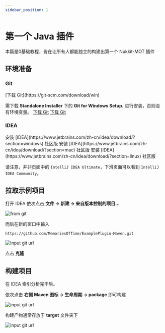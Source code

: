 ```yaml
---
sidebar_position: 1
---
```



# 第一个 Java 插件

本篇是0基础教程，皆在让所有人都能独立的构建出第一个 Nukkit-MOT 插件

## 环境准备

### Git

<Tabs groupId="operating-systems">
  <TabItem value="win" label="Windows">
  [下载 Git](https://git-scm.com/download/win)

  需下载 **Standalone Installer** 下的 **Git for Windows Setup.** 进行安装，否则没有环境变量。
  </TabItem>
  <TabItem value="mac" label="macOS">[下载 Git](https://git-scm.com/download/mac)</TabItem>
  <TabItem value="linux" label="Linux">[下载 Git](https://git-scm.com/download/linux)</TabItem>
</Tabs>

### IDEA

<Tabs groupId="operating-systems">
  <TabItem value="win" label="Windows">安装 [IDEA](https://www.jetbrains.com/zh-cn/idea/download/?section=windows) 社区版</TabItem>
  <TabItem value="mac" label="macOS">安装 [IDEA](https://www.jetbrains.com/zh-cn/idea/download/?section=mac) 社区版</TabItem>
  <TabItem value="linux" label="Linux">安装 [IDEA](https://www.jetbrains.com/zh-cn/idea/download/?section=linux) 社区版</TabItem>
</Tabs>

请注意，并非页面中的 `IntelliJ IDEA Ultimate`，下滑页面可以看到 `IntelliJ IDEA Community`。

## 拉取示例项目

打开 IDEA 依次点击 **文件 -> 新建 -> 来自版本控制的项目...**

![from git](/images/tutorial-basics/1.jpg)

而后在新的窗口中输入

```url
https://github.com/MemoriesOfTime/ExamplePlugin-Maven.git
```

![input git url](/images/tutorial-basics/2.png)

点击 **克隆**

## 构建项目

在 IDEA 索引分析完毕后。

依次点击 **右侧 Maven 图标 -> 生命周期 -> package** 即可构建

![input git url](/images/tutorial-basics/3.jpg)

构建产物通常存放于 **target** 文件夹下

![input git url](/images/tutorial-basics/4.jpg)